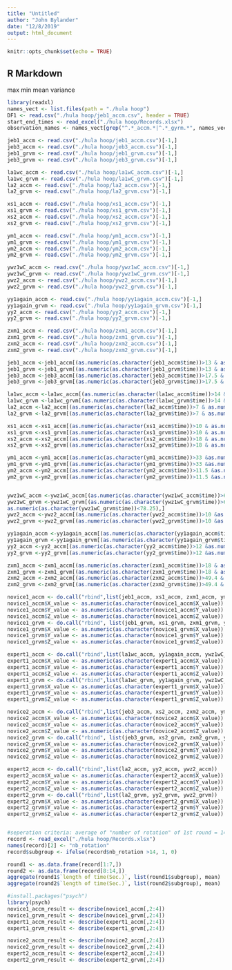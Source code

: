 ```yaml
---
title: "Untitled"
author: "John Bylander"
date: "12/8/2019"
output: html_document
---
```


```r
knitr::opts_chunk$set(echo = TRUE)
```

## R Markdown

max
min 
mean
variance

```r
library(readxl)
names_vect <- list.files(path = "./hula hoop")
DF1 <- read.csv("./hula hoop/jeb1_accm.csv", header = TRUE)
start_end_times <- read_excel("./hula hoop/Records.xlsx")
observation_names <- names_vect[grep("^.*_accm.*|^.*_gyrm.*", names_vect)]

jeb1_accm <- read.csv("./hula hoop/jeb1_accm.csv")[-1,]
jeb3_accm <- read.csv("./hula hoop/jeb3_accm.csv")[-1,]
jeb1_grvm <- read.csv("./hula hoop/jeb1_grvm.csv")[-1,]
jeb3_grvm <- read.csv("./hula hoop/jeb3_grvm.csv")[-1,]

la1wc_accm <- read.csv("./hula hoop/la1wC_accm.csv")[-1,]
la1wc_grvm <- read.csv("./hula hoop/la1wC_grvm.csv")[-1,]
la2_accm <- read.csv("./hula hoop/la2_accm.csv")[-1,]
la2_grvm <- read.csv("./hula hoop/la2_grvm.csv")[-1,]

xs1_accm <- read.csv("./hula hoop/xs1_accm.csv")[-1,]
xs1_grvm <- read.csv("./hula hoop/xs1_grvm.csv")[-1,]
xs2_accm <- read.csv("./hula hoop/xs2_accm.csv")[-1,]
xs2_grvm <- read.csv("./hula hoop/xs2_grvm.csv")[-1,]

ym1_accm <- read.csv("./hula hoop/ym1_accm.csv")[-1,]
ym1_grvm <- read.csv("./hula hoop/ym1_grvm.csv")[-1,]
ym2_accm <- read.csv("./hula hoop/ym2_accm.csv")[-1,]
ym2_grvm <- read.csv("./hula hoop/ym2_grvm.csv")[-1,]

ywz1wC_accm <- read.csv("./hula hoop/ywz1wC_accm.csv")[-1,]
ywz1wC_grvm <- read.csv("./hula hoop/ywz1wC_grvm.csv")[-1,]
ywz2_accm <- read.csv("./hula hoop/ywz2_accm.csv")[-1,]
ywz2_grvm <- read.csv("./hula hoop/ywz2_grvm.csv")[-1,]

yy1again_accm <- read.csv("./hula hoop/yy1again_accm.csv")[-1,]
yy1again_grvm <- read.csv("./hula hoop/yy1again_grvm.csv")[-1,]
yy2_accm <- read.csv("./hula hoop/yy2_accm.csv")[-1,]
yy2_grvm <- read.csv("./hula hoop/yy2_grvm.csv")[-1,]

zxm1_accm <- read.csv("./hula hoop/zxm1_accm.csv")[-1,]
zxm1_grvm <- read.csv("./hula hoop/zxm1_grvm.csv")[-1,]
zxm2_accm <- read.csv("./hula hoop/zxm2_accm.csv")[-1,]
zxm2_grvm <- read.csv("./hula hoop/zxm2_grvm.csv")[-1,]

jeb1_accm <-jeb1_accm[(as.numeric(as.character(jeb1_accm$time))>13 & as.numeric(as.character(jeb1_accm$time))<16.63),]
jeb1_grvm <-jeb1_grvm[(as.numeric(as.character(jeb1_grvm$time))>13 & as.numeric(as.character(jeb1_grvm$time))<16.63),]
jeb3_accm <-jeb3_accm[(as.numeric(as.character(jeb3_accm$time))>17.5 & as.numeric(as.character(jeb3_accm$time))<30.27),]
jeb3_grvm <-jeb3_grvm[(as.numeric(as.character(jeb3_grvm$time))>17.5 & as.numeric(as.character(jeb3_grvm$time))<30.27),]

la1wc_accm <-la1wc_accm[(as.numeric(as.character(la1wc_accm$time))>14 & as.numeric(as.character(la1wc_accm$time))<34),]
la1wc_grvm <-la1wc_grvm[(as.numeric(as.character(la1wc_grvm$time))>14 & as.numeric(as.character(la1wc_grvm$time))<34),]
la2_accm <-la2_accm[(as.numeric(as.character(la2_accm$time))>7 & as.numeric(as.character(la2_accm$time))<67),]
la2_grvm <-la2_grvm[(as.numeric(as.character(la2_grvm$time))>7 & as.numeric(as.character(la2_grvm$time))<67),]

xs1_accm <-xs1_accm[(as.numeric(as.character(xs1_accm$time))>10 & as.numeric(as.character(xs1_accm$time))<15.55),]
xs1_grvm <-xs1_grvm[(as.numeric(as.character(xs1_grvm$time))>10 & as.numeric(as.character(xs1_grvm$time))<15.55),]
xs2_accm <-xs2_accm[(as.numeric(as.character(xs2_accm$time))>18 & as.numeric(as.character(xs2_accm$time))<78),]
xs2_grvm <-xs2_grvm[(as.numeric(as.character(xs2_grvm$time))>18 & as.numeric(as.character(xs2_grvm$time))<78),]

ym1_accm <-ym1_accm[(as.numeric(as.character(ym1_accm$time))>33 &as.numeric(as.character(ym1_accm$time))<35.02),]
ym1_grvm <-ym1_grvm[(as.numeric(as.character(ym1_grvm$time))>33 &as.numeric(as.character(ym1_grvm$time))<35.02),]
ym2_accm <-ym2_accm[(as.numeric(as.character(ym2_accm$time))>11.5 &as.numeric(as.character(ym2_accm$time))<18.68),]
ym2_grvm <-ym2_grvm[(as.numeric(as.character(ym2_grvm$time))>11.5 &as.numeric(as.character(ym2_grvm$time))<18.68),]


ywz1wC_accm <-ywz1wC_accm[(as.numeric(as.character(ywz1wC_accm$time))>69.5 &as.numeric(as.character(ywz1wC_accm$time))<78.25),]
ywz1wC_grvm <-ywz1wC_grvm[(as.numeric(as.character(ywz1wC_grvm$time))>69.5 &
as.numeric(as.character(ywz1wC_grvm$time))<78.25),]
ywz2_accm <-ywz2_accm[(as.numeric(as.character(ywz2_accm$time))>10 &as.numeric(as.character(ywz2_accm$time))<70),]
ywz2_grvm <-ywz2_grvm[(as.numeric(as.character(ywz2_grvm$time))>10 &as.numeric(as.character(ywz2_grvm$time))<70),]

yy1again_accm <-yy1again_accm[(as.numeric(as.character(yy1again_accm$time))>10 & as.numeric(as.character(yy1again_accm$time))<28.82),]
yy1again_grvm <-yy1again_grvm[(as.numeric(as.character(yy1again_grvm$time))>10 & as.numeric(as.character(yy1again_grvm$time))<28.82),]
yy2_accm <-yy2_accm[(as.numeric(as.character(yy2_accm$time))>12 &as.numeric(as.character(yy2_accm$time))<72),]
yy2_grvm <-yy2_grvm[(as.numeric(as.character(yy2_grvm$time))>12 &as.numeric(as.character(yy2_grvm$time))<72),]

zxm1_accm <-zxm1_accm[(as.numeric(as.character(zxm1_accm$time))>18 & as.numeric(as.character(zxm1_accm$time))<22.24),]
zxm1_grvm <-zxm1_grvm[(as.numeric(as.character(zxm1_grvm$time))>18 & as.numeric(as.character(zxm1_grvm$time))<22.24),]
zxm2_accm <-zxm2_accm[(as.numeric(as.character(zxm2_accm$time))>49.4 & as.numeric(as.character(zxm2_accm$time))<59.65),]
zxm2_grvm <-zxm2_grvm[(as.numeric(as.character(zxm2_grvm$time))>49.4 & as.numeric(as.character(zxm2_grvm$time))<59.65),]

novice1_accm <- do.call("rbind",list(jeb1_accm, xs1_accm, zxm1_accm, ym1_accm))
novice1_accm$X_value <- as.numeric(as.character(novice1_accm$X_value))
novice1_accm$Y_value <- as.numeric(as.character(novice1_accm$Y_value))
novice1_accm$Z_value <- as.numeric(as.character(novice1_accm$Z_value))
novice1_grvm <- do.call("rbind", list(jeb1_grvm, xs1_grvm, zxm1_grvm, ym1_grvm))
novice1_grvm$X_value <- as.numeric(as.character(novice1_grvm$X_value))
novice1_grvm$Y_value <- as.numeric(as.character(novice1_grvm$Y_value))
novice1_grvm$Z_value <- as.numeric(as.character(novice1_grvm$Z_value))

expert1_accm <- do.call("rbind",list(la1wc_accm, yy1again_accm, ywz1wC_accm))
expert1_accm$X_value <- as.numeric(as.character(expert1_accm$X_value))
expert1_accm$Y_value <- as.numeric(as.character(expert1_accm$Y_value))
expert1_accm$Z_value <- as.numeric(as.character(expert1_accm$Z_value))
expert1_grvm <- do.call("rbind",list(la1wc_grvm, yy1again_grvm, ywz1wC_grvm))
expert1_grvm$X_value <- as.numeric(as.character(expert1_grvm$X_value))
expert1_grvm$Y_value <- as.numeric(as.character(expert1_grvm$Y_value))
expert1_grvm$Z_value <- as.numeric(as.character(expert1_grvm$Z_value))

novice2_accm <- do.call("rbind",list(jeb3_accm, xs2_accm, zxm2_accm, ym2_accm))
novice2_accm$X_value <- as.numeric(as.character(novice2_accm$X_value))
novice2_accm$Y_value <- as.numeric(as.character(novice2_accm$Y_value))
novice2_accm$Z_value <- as.numeric(as.character(novice2_accm$Z_value))
novice2_grvm <- do.call("rbind", list(jeb3_grvm, xs2_grvm, zxm2_grvm, ym2_grvm))
novice2_grvm$X_value <- as.numeric(as.character(novice2_grvm$X_value))
novice2_grvm$Y_value <- as.numeric(as.character(novice2_grvm$Y_value))
novice2_grvm$Z_value <- as.numeric(as.character(novice2_grvm$Z_value))

expert2_accm <- do.call("rbind",list(la2_accm, yy2_accm, ywz2_accm))
expert2_accm$X_value <- as.numeric(as.character(expert2_accm$X_value))
expert2_accm$Y_value <- as.numeric(as.character(expert2_accm$Y_value))
expert2_accm$Z_value <- as.numeric(as.character(expert2_accm$Z_value))
expert2_grvm <- do.call("rbind",list(la2_grvm, yy2_grvm, ywz2_grvm))
expert2_grvm$X_value <- as.numeric(as.character(expert2_grvm$X_value))
expert2_grvm$Y_value <- as.numeric(as.character(expert2_grvm$Y_value))
expert2_grvm$Z_value <- as.numeric(as.character(expert2_grvm$Z_value))
```

```rexploratory


```

```r
#seperation criteria: average of "number of rotation" of 1st round = 14
record <- read_excel("./hula hoop/Records.xlsx")
names(record)[2] <- "nb_rotation"
record$subgroup <- ifelse(record$nb_rotation >14, 1, 0)

round1 <- as.data.frame(record[1:7,])
round2 <- as.data.frame(record[8:14,])
aggregate(round1$`length of time(Sec.)`, list(round1$subgroup), mean)
aggregate(round2$`length of time(Sec.)`, list(round2$subgroup), mean)

#install.packages("psych")
library(psych)
novice1_accm_result <- describe(novice1_accm[,2:4])
novice1_grvm_result <- describe(novice1_grvm[,2:4])
expert1_accm_result <- describe(expert1_accm[,2:4])
expert1_grvm_result <- describe(expert1_grvm[,2:4])

novice2_accm_result <- describe(novice2_accm[,2:4])
novice2_grvm_result <- describe(novice2_grvm[,2:4])
expert2_accm_result <- describe(expert2_accm[,2:4])
expert2_grvm_result <- describe(expert2_grvm[,2:4])
```

```r

```

```r

```

```r

```

```r

```

```r

```